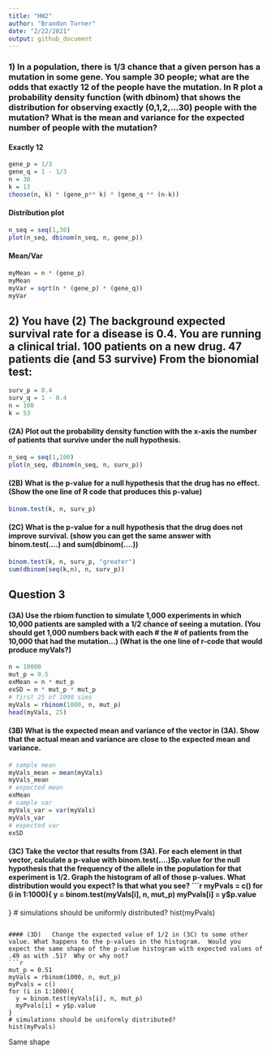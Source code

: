 ```yaml
---
title: "HW2"
author: "Brandon Turner"
date: "2/22/2021"
output: github_document
---
```


### 1) In a population, there is 1/3 chance that a given person has a mutation in some gene. You sample 30 people; what are the odds that exactly 12 of the people have the mutation. In R plot a probability density function (with dbinom) that shows the distribution for observing exactly (0,1,2,…30) people with the mutation? What is the mean and variance for the expected number of people with the mutation?

#### Exactly 12 
```r
gene_p = 1/3
gene_q = 1 - 1/3
n = 30
k = 13
choose(n, k) * (gene_p** k) * (gene_q ** (n-k))
```

#### Distribution plot
```r
n_seq = seq(1,30)
plot(n_seq, dbinom(n_seq, n, gene_p))
```

#### Mean/Var
```r
myMean = n * (gene_p)
myMean
myVar = sqrt(n * (gene_p) * (gene_q))
myVar
```

## 2) You have (2) The background expected survival rate for a disease is 0.4.  You are running a clinical trial. 100 patients on a new drug. 47 patients die (and 53 survive) From the bionomial test:
```r
surv_p = 0.4
surv_q = 1 - 0.4
n = 100
k = 53
```

#### (2A) Plot out the probability density function with the x-axis the number of patients that survive under the null hypothesis. 
```r
n_seq = seq(1,100)
plot(n_seq, dbinom(n_seq, n, surv_p))
```

#### (2B) What is the p-value for a null hypothesis that the drug has no effect. (Show the one line of R code that produces this p-value)
```r
binom.test(k, n, surv_p)
```

#### (2C) What is the p-value for a null hypothesis that the drug does not improve survival.  (show you can get the same answer with binom.test(….) and sum(dbinom(….))
```r
binom.test(k, n, surv_p, "greater")
sum(dbinom(seq(k,n), n, surv_p))
```

## Question 3

#### (3A)	Use the rbiom function to simulate 1,000 experiments in which 10,000 patients are sampled with a 1/2 chance of seeing a mutation. (You should get 1,000 numbers back with each # the # of patients from the 10,000 that had the mutation…) (What is the one line of r-code that would produce myVals?)
```r
n = 10000
mut_p = 0.5
exMean = n * mut_p
exSD = n * mut_p * mut_p
# first 25 of 1000 sims
myVals = rbinom(1000, n, mut_p)
head(myVals, 25)
```

#### (3B)	What is the expected mean and variance of the vector in (3A).  Show that the actual mean and variance are close to the expected mean and variance.
```r
# sample mean
myVals_mean = mean(myVals)
myVals_mean
# expected mean
exMean
# sample var
myVals_var = var(myVals)
myVals_var
# expected var
exSD
```

#### (3C)	Take the vector that results from (3A).  For each element in that vector, calculate a p-value with binom.test(….)$p.value for the null hypothesis that the frequency of the allele in the population for that experiment is 1/2. Graph the histogram of all of those p-values. What distribution would you expect?  Is that what you see?
```r
myPvals = c()
for (i in 1:1000){
  y = binom.test(myVals[i], n, mut_p)
  myPvals[i] = y$p.value
}
# simulations should be uniformly distributed?
hist(myPvals)
```

#### (3D)	Change the expected value of 1/2 in (3C) to some other value. What happens to the p-values in the histogram.  Would you expect the same shape of the p-value histogram with expected values of .49 as with .51?  Why or why not?
```r
mut_p = 0.51
myVals = rbinom(1000, n, mut_p)
myPvals = c()
for (i in 1:1000){
  y = binom.test(myVals[i], n, mut_p)
  myPvals[i] = y$p.value
}
# simulations should be uniformly distributed?
hist(myPvals)
```
Same shape 
	
	
